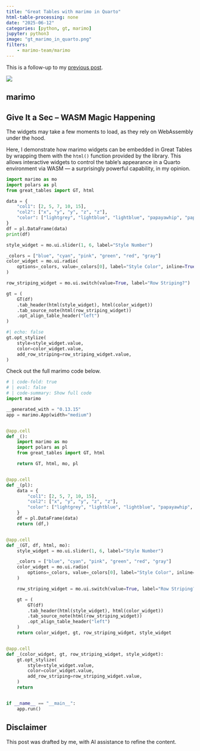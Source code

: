 ```yaml
---
title: "Great Tables with marimo in Quarto"
html-table-processing: none
date: "2025-06-12"
categories: [python, gt, marimo]
jupyter: python3
image: "gt_marimo_in_quarto.png"
filters:
    - marimo-team/marimo
---
```


This is a follow-up to my [previous post](../marimo-in-quarto/20250607.qmd). 

![](gt_marimo_in_quarto.png){fig-align="center" fig-alt="Great Tables with marimo in Quarto"}

## marimo
::: {.callout-note}
# Give It a Sec – WASM Magic Happening
The widgets may take a few moments to load, as they rely on WebAssembly under the hood.
::: 

Here, I demonstrate how marimo widgets can be embedded in Great Tables by wrapping them with the `html()` function provided by the library. This allows interactive widgets to control the table's appearance in a Quarto environment via WASM — a surprisingly powerful capability, in my opinion.

```python {.marimo}
import marimo as mo
import polars as pl
from great_tables import GT, html
```

```python {.marimo}
data = {
    "col1": [2, 5, 7, 10, 15],
    "col2": ["x", "y", "y", "z", "z"],
    "color": ["lightgrey", "lightblue", "lightblue", "papayawhip", "papayawhip"],
}
df = pl.DataFrame(data)
print(df)
```

```python {.marimo}
style_widget = mo.ui.slider(1, 6, label="Style Number")

_colors = ["blue", "cyan", "pink", "green", "red", "gray"]
color_widget = mo.ui.radio(
    options=_colors, value=_colors[0], label="Style Color", inline=True
)

row_striping_widget = mo.ui.switch(value=True, label="Row Striping?")

gt = (
    GT(df)
    .tab_header(html(style_widget), html(color_widget))
    .tab_source_note(html(row_striping_widget))
    .opt_align_table_header("left")
)
```

```python {.marimo}
#| echo: false
gt.opt_stylize(
    style=style_widget.value,
    color=color_widget.value,
    add_row_striping=row_striping_widget.value,
)
```

Check out the full marimo code below.
```python
# | code-fold: true
# | eval: false
# | code-summary: Show full code
import marimo

__generated_with = "0.13.15"
app = marimo.App(width="medium")


@app.cell
def _():
    import marimo as mo
    import polars as pl
    from great_tables import GT, html

    return GT, html, mo, pl


@app.cell
def _(pl):
    data = {
        "col1": [2, 5, 7, 10, 15],
        "col2": ["x", "y", "y", "z", "z"],
        "color": ["lightgrey", "lightblue", "lightblue", "papayawhip", "papayawhip"],
    }
    df = pl.DataFrame(data)
    return (df,)


@app.cell
def _(GT, df, html, mo):
    style_widget = mo.ui.slider(1, 6, label="Style Number")

    _colors = ["blue", "cyan", "pink", "green", "red", "gray"]
    color_widget = mo.ui.radio(
        options=_colors, value=_colors[0], label="Style Color", inline=True
    )

    row_striping_widget = mo.ui.switch(value=True, label="Row Striping?")

    gt = (
        GT(df)
        .tab_header(html(style_widget), html(color_widget))
        .tab_source_note(html(row_striping_widget))
        .opt_align_table_header("left")
    )
    return color_widget, gt, row_striping_widget, style_widget


@app.cell
def _(color_widget, gt, row_striping_widget, style_widget):
    gt.opt_stylize(
        style=style_widget.value,
        color=color_widget.value,
        add_row_striping=row_striping_widget.value,
    )
    return


if __name__ == "__main__":
    app.run()
```

::: {.callout-warning}
# Disclaimer
This post was drafted by me, with AI assistance to refine the content.
::: 